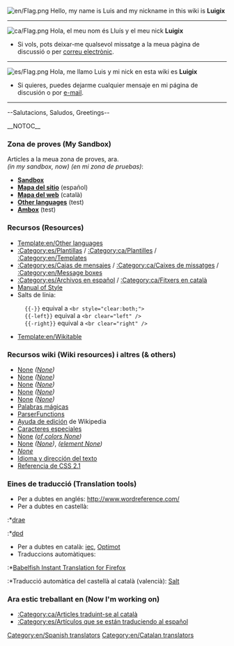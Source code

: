 [[File:en/Flag.png]]
Hello, my name is Luis and my nickname in this wiki is '''Luigix'''
----
[[File:ca/Flag.png]]
Hola, el meu nom és Lluís y el meu nick '''Luigix'''
*Si vols, pots deixar-me qualsevol missatge a la meua pàgina de discussió o per [[Special:Emailuser/Luigix|correu electrònic]].
----
[[File:es/Flag.png]]
Hola, me llamo Luis y mi nick en esta wiki es '''Luigix'''
*Si quieres, puedes dejarme cualquier mensaje en mi página de discusión o por [[Special:Emailuser/Luigix|e-mail]].
----

--Salutacions, Saludos, Greetings-- {{en/Emoticon|Cool|M}}


__NOTOC__
===Zona de proves (My Sandbox)===
Articles a la meua zona de proves, ara.<br/>''(in my sandbox, now) (en mi zona de pruebas)'': 
*'''[[en/Luigix/Sandbox|Sandbox]]'''
*'''[[en/Luigix/Mapa del sitio|Mapa del sitio]]''' (español)
*'''[[en/Luigix/Mapa del web|Mapa del web]]''' (català)
*'''[[en/Luigix/Other languages|Other languages]]''' (test)
*'''[[en/Luigix/Ambox|Ambox]]''' (test)

===Recursos (Resources)===
*[[Template:en/Other languages]]
*[[:Category:es/Plantillas]] / [[:Category:ca/Plantilles]] / [[:Category:en/Templates]]
*[[:Category:es/Cajas de mensajes]] / [[:Category:ca/Caixes de missatges]] / [[:Category:en/Message boxes]]
*[[:Category:es/Archivos en español]] / [[:Category:ca/Fitxers en català]]
*[[en/Wiki/Manual of Style|Manual of Style]]
*Salts de línia:
:<code><nowiki>{{-}}</nowiki></code> equival a <code><nowiki><br style="clear:both;"></nowiki></code>
:<code><nowiki>{{-left}}</nowiki></code> equival a <code><nowiki><br clear="left" /></nowiki></code>
:<code><nowiki>{{-right}}</nowiki></code> equival a <code><nowiki><br clear="right" /></nowiki></code>
*[[Template:en/Wikitable]]

===Recursos wiki (Wiki resources) i altres (& others) ===
*[https://www.wikipedia.org/wiki/es:Ayuda:Plantillas None] ''([https://www.wikipedia.org/wiki/Help:Template None])''
*[https://www.wikipedia.org/wiki/es:Ayuda:Categoría None] ''([https://www.wikipedia.org/wiki/Help:Category None])''
*[https://www.wikipedia.org/wiki/es:Ayuda:Imágenes None] ''([https://www.wikipedia.org/wiki/Wikipedia:Picture_tutorial None])''
*[https://www.wikipedia.org/wiki/es:Ayuda:Tablas None] ''([https://www.wikipedia.org/wiki/Help:Table None])''
*[https://www.wikipedia.org/wiki/es:Ayuda:Listas None] ''([https://www.wikipedia.org/wiki/Help:List None])''
*[http://www.mediawiki.org/wiki/Help:Magic_words/es Palabras mágicas]
*[http://www.mediawiki.org/wiki/Help:Extension:ParserFunctions/es ParserFunctions]
*[https://www.wikipedia.org/wiki/es:Ayuda:Cómo_se_edita_una_página Ayuda de edición] de Wikipedia
*[https://www.wikipedia.org/wiki/es:Ayuda:Caracteres_especiales Caracteres especiales]
*[https://www.wikipedia.org/wiki/es:Anexo:Colores None] ''([https://www.wikipedia.org/wiki/List of colors None])''
*[https://www.wikipedia.org/wiki/es:HTML None] ''([https://www.wikipedia.org/wiki/HTML None])'', ''([https://www.wikipedia.org/wiki/HTML element None])''
*''[https://www.wikipedia.org/wiki/Help:Hidden_text None]''
*[http://html.conclase.net/w3c/html401-es/struct/dirlang.html Idioma y dirección del texto]
*[http://www.librosweb.es/referencia/css/ Referencia de CSS 2.1]

===Eines de traducció (Translation tools)===
*Per a dubtes en anglés: http://www.wordreference.com/
*Per a dubtes en castellà:
:*[http://buscon.rae.es/draeI/html/cabecera.htm drae]
:*[http://buscon.rae.es/dpdI/ dpd]
*Per a dubtes en català: [http://dlc.iec.cat/index.html iec], [http://optimot.gencat.cat Optimot]
*Traduccions automàtiques:
:*[https://addons.mozilla.org/es-ES/firefox/addon/7004/ Babelfish Instant Translation for Firefox]
:*Traducció automàtica del castellà al català (valencià): [http://www.edu.gva.es/polin/val/salt/apolin_salt.htm Salt]

===Ara estic treballant en (Now I'm working on)===
*[[:Category:ca/Articles traduint-se al català]]
*[[:Category:es/Artículos que se están traduciendo al español]]

[[Category:en/Spanish translators]][[Category:en/Catalan translators]]